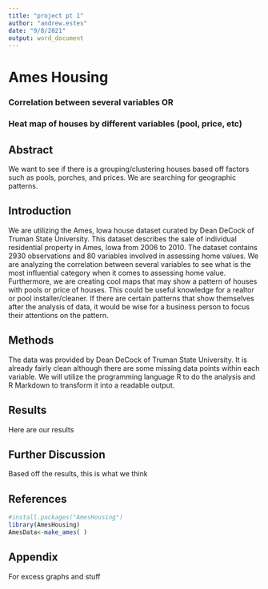 ```yaml
---
title: "project pt 1"
author: "andrew.estes"
date: "9/8/2021"
output: word_document
---
```



# Ames Housing
### Correlation between several variables OR 
### Heat map of houses by different variables (pool, price, etc)

## Abstract
We want to see if there is a grouping/clustering houses based off factors such as pools, porches, and prices. 
We are searching for geographic patterns.


\newpage
## Introduction
We are utilizing the Ames, Iowa house dataset curated by Dean DeCock of Truman State University. This dataset describes the sale of individual residential property in Ames, Iowa from 2006 to 2010. The dataset contains 2930 observations and 80 variables involved in assessing home values. We are analyzing the correlation between several variables to see what is the most influential category when it comes to assessing home value. Furthermore, we are creating cool maps that may show a pattern of houses with pools or price of houses.
This could be useful knowledge for a realtor or pool installer/cleaner. If there are certain patterns that show themselves after the analysis of data, it would be wise for a business person to focus their attentions on the pattern. 

\newpage
## Methods
The data was provided by Dean DeCock of Truman State University. It is already fairly clean although there are some missing data points within each variable. We will utilize the programming language R to do the analysis and R Markdown to transform it into a readable output. 

\newpage
## Results
Here are our results

\newpage
## Further Discussion
Based off the results, this is what we think

\newpage
## References
```r
#install.packages("AmesHousing")
library(AmesHousing)      
AmesData<-make_ames( )
```

\newpage
## Appendix
For excess graphs and stuff